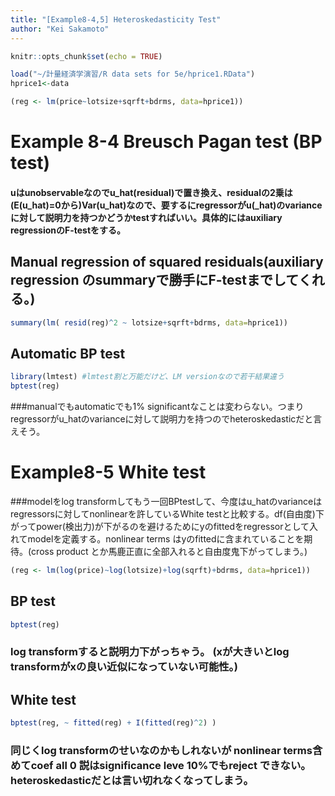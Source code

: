 ```yaml
---
title: "[Example8-4,5] Heteroskedasticity Test"
author: "Kei Sakamoto"
---
```


```r
knitr::opts_chunk$set(echo = TRUE)
```

```r
load("~/計量経済学演習/R data sets for 5e/hprice1.RData")
hprice1<-data
```


```r
(reg <- lm(price~lotsize+sqrft+bdrms, data=hprice1))
```
# Example 8-4 **Breusch Pagan test (BP test)**
#### uはunobservableなのでu_hat(residual)で置き換え、residualの2乗は(E(u_hat)=0から)Var(u_hat)なので、要するにregressorがu(_hat)のvarianceに対して説明力を持つかどうかtestすればいい。具体的にはauxiliary regressionのF-testをする。

## Manual regression of squared residuals(auxiliary regression のsummaryで勝手にF-testまでしてくれる。)
```r
summary(lm( resid(reg)^2 ~ lotsize+sqrft+bdrms, data=hprice1))
```

## Automatic BP test
```r
library(lmtest) #lmtest割と万能だけど、LM versionなので若干結果違う
bptest(reg)
```

###manualでもautomaticでも1% significantなことは変わらない。つまりregressorがu_hatのvarianceに対して説明力を持つのでheteroskedasticだと言えそう。

# Example8-5 **White test**
###modelをlog transformしてもう一回BPtestして、今度はu_hatのvarianceはregressorsに対してnonlinearを許しているWhite testと比較する。df(自由度)下がってpower(検出力)が下がるのを避けるためにyのfittedをregressorとして入れてmodelを定義する。nonlinear terms はyのfittedに含まれていることを期待。(cross product とか馬鹿正直に全部入れると自由度鬼下がってしまう。)

```r
(reg <- lm(log(price)~log(lotsize)+log(sqrft)+bdrms, data=hprice1))
```

## BP test
```r
bptest(reg)
```
### log transformすると説明力下がっちゃう。 (xが大きいとlog transformがxの良い近似になっていない可能性。)

## White test
```r
bptest(reg, ~ fitted(reg) + I(fitted(reg)^2) )
```
### 同じくlog transformのせいなのかもしれないが nonlinear terms含めてcoef  all 0 説はsignificance leve 10%でもreject できない。  heteroskedasticだとは言い切れなくなってしまう。
